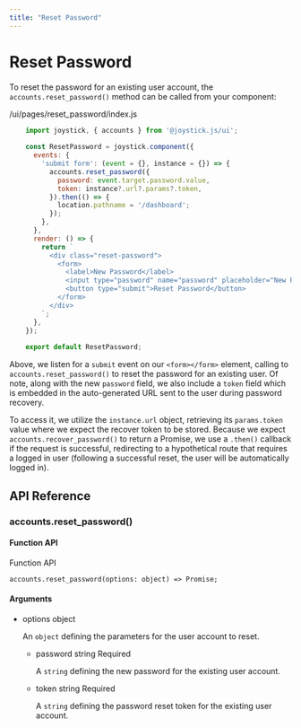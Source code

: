 ```yaml
---
title: "Reset Password"
---
```


# Reset Password

To reset the password for an existing user account, the `accounts.reset_password()` method can be called from your component:

/ui/pages/reset\_password/index.js
```js
    import joystick, { accounts } from '@joystick.js/ui';
    
    const ResetPassword = joystick.component({
      events: {
        'submit form': (event = {}, instance = {}) => {
          accounts.reset_password({
            password: event.target.password.value,
            token: instance?.url?.params?.token,
          }).then(() => {
            location.pathname = '/dashboard';
          });
        },
      },
      render: () => {
        return `
          <div class="reset-password">
            <form>
              <label>New Password</label>
              <input type="password" name="password" placeholder="New Password" />
              <button type="submit">Reset Password</button>
            </form>
          </div>
        `;
      },
    });
    
    export default ResetPassword;
   ``` 

Above, we listen for a `submit` event on our `<form></form>` element, calling to `accounts.reset_password()` to reset the password for an existing user. Of note, along with the new `password` field, we also include a `token` field which is embedded in the auto-generated URL sent to the user during password recovery.

To access it, we utilize the `instance.url` object, retrieving its `params.token` value where we expect the recover token to be stored. Because we expect `accounts.recover_password()` to return a Promise, we use a `.then()` callback if the request is successful, redirecting to a hypothetical route that requires a logged in user (following a successful reset, the user will be automatically logged in).

## API Reference

### accounts.reset\_password()

#### Function API

Function API

    accounts.reset_password(options: object) => Promise;
    

#### Arguments

*   options object
    
    An `object` defining the parameters for the user account to reset.
    
    *   password string Required
        
        A `string` defining the new password for the existing user account.
        
    *   token string Required
        
        A `string` defining the password reset token for the existing user account.
